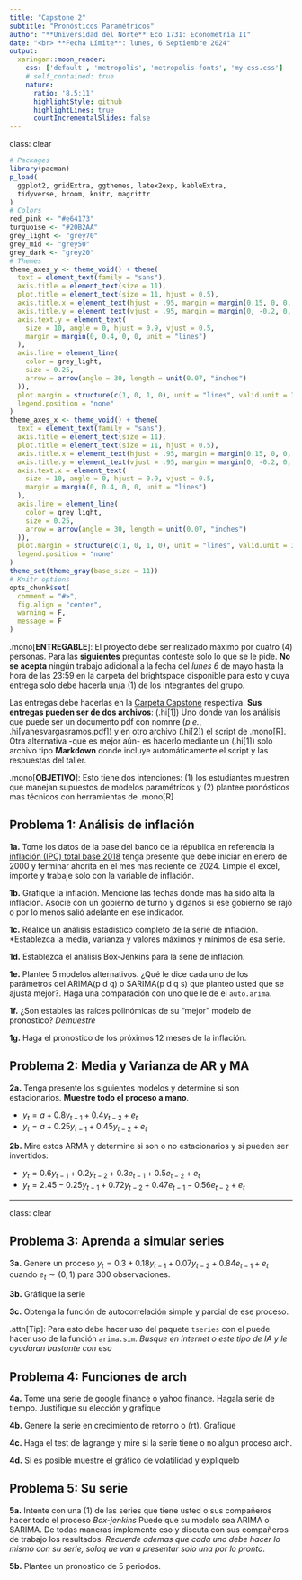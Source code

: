 ```yaml
---
title: "Capstone 2"
subtitle: "Pronósticos Paramétricos"
author: "**Universidad del Norte** Eco 1731: Econometría II"
date: "<br> **Fecha Límite**: lunes, 6 Septiembre 2024"
output: 
  xaringan::moon_reader:
    css: ['default', 'metropolis', 'metropolis-fonts', 'my-css.css']
    # self_contained: true
    nature:
      ratio: '8.5:11'
      highlightStyle: github
      highlightLines: true
      countIncrementalSlides: false
---
```

class: clear

```R
# Packages
library(pacman)
p_load(
  ggplot2, gridExtra, ggthemes, latex2exp, kableExtra,
  tidyverse, broom, knitr, magrittr
)
# Colors
red_pink <- "#e64173"
turquoise <- "#20B2AA"
grey_light <- "grey70"
grey_mid <- "grey50"
grey_dark <- "grey20"
# Themes
theme_axes_y <- theme_void() + theme(
  text = element_text(family = "sans"),
  axis.title = element_text(size = 11),
  plot.title = element_text(size = 11, hjust = 0.5),
  axis.title.x = element_text(hjust = .95, margin = margin(0.15, 0, 0, 0, unit = "lines")),
  axis.title.y = element_text(vjust = .95, margin = margin(0, -0.2, 0, 0, unit = "lines")),
  axis.text.y = element_text(
    size = 10, angle = 0, hjust = 0.9, vjust = 0.5,
    margin = margin(0, 0.4, 0, 0, unit = "lines")
  ),
  axis.line = element_line(
    color = grey_light,
    size = 0.25,
    arrow = arrow(angle = 30, length = unit(0.07, "inches")
  )),
  plot.margin = structure(c(1, 0, 1, 0), unit = "lines", valid.unit = 3L, class = "unit"),
  legend.position = "none"
)
theme_axes_x <- theme_void() + theme(
  text = element_text(family = "sans"),
  axis.title = element_text(size = 11),
  plot.title = element_text(size = 11, hjust = 0.5),
  axis.title.x = element_text(hjust = .95, margin = margin(0.15, 0, 0, 0, unit = "lines")),
  axis.title.y = element_text(vjust = .95, margin = margin(0, -0.2, 0, 0, unit = "lines")),
  axis.text.x = element_text(
    size = 10, angle = 0, hjust = 0.9, vjust = 0.5,
    margin = margin(0, 0.4, 0, 0, unit = "lines")
  ),
  axis.line = element_line(
    color = grey_light,
    size = 0.25,
    arrow = arrow(angle = 30, length = unit(0.07, "inches")
  )),
  plot.margin = structure(c(1, 0, 1, 0), unit = "lines", valid.unit = 3L, class = "unit"),
  legend.position = "none"
)
theme_set(theme_gray(base_size = 11))
# Knitr options
opts_chunk$set(
  comment = "#>",
  fig.align = "center",
  warning = F,
  message = F
)
```

.mono[**ENTREGABLE**]: El proyecto debe ser realizado máximo por cuatro (4) personas. Para las **siguientes** preguntas conteste solo lo que se le pide. **No se acepta** ningún trabajo adicional a la fecha del _lunes 6 _ de mayo hasta la hora de las 23:59 en la carpeta del brightspace disponible para esto y cuya entrega solo debe hacerla un/a (1) de los integrantes del grupo.

Las entregas debe hacerlas en la [Carpeta Capstone](https://cursos.uninorte.edu.co/d2l/home) respectiva. **Sus entregas pueden ser de dos archivos**: (.hi[1]) Uno donde van los análisis que puede ser un documento pdf con nomnre (_p.e._, .hi[yanesvargasramos.pdf]) y en otro archivo (.hi[2]) el script de .mono[R]. Otra alternativa -que es mejor aún- es hacerlo mediante un (.hi[1]) solo archivo tipo **Markdown** donde incluye automáticamente el script y las respuestas del taller.

.mono[**OBJETIVO**]: Esto tiene dos intenciones: (1) los estudiantes muestren que manejan supuestos de modelos paramétricos y (2) plantee pronósticos mas técnicos con herramientas de .mono[R]

## Problema 1: Análisis de inflación

**1a.** Tome los datos de la base del banco de la républica en referencia la [inflación (IPC) total base 2018](https://www.banrep.gov.co/es/estadisticas/inflacion-total-y-meta) tenga presente que debe iniciar en enero de 2000 y terminar ahorita en el mes mas reciente de 2024. Limpie el excel, importe y trabaje solo con la variable de inflación.

**1b.** Grafique la inflación. Mencione las fechas donde mas ha sido alta la inflación. Asocie con un gobierno de turno y diganos si ese gobierno se rajó o por lo menos salió adelante en ese indicador.

**1c.** Realice un análisis estadístico completo de la serie de inflación.  *Establezca la media, varianza y valores máximos y mínimos de esa serie.

**1d.** Establezca el análisis Box-Jenkins para la serie de inflación.

**1e.** Plantee 5 modelos alternativos. ¿Qué le dice cada uno de los parámetros del ARIMA(p d q) o SARIMA(p d q s) que planteo usted que se ajusta mejor?. Haga una comparación con uno que le de el `auto.arima`.

**1f.** ¿Son estables las raíces polinómicas de su "mejor" modelo de pronostico? *Demuestre*

**1g.** Haga el pronostico de los próximos 12 meses de la inflación.


## Problema 2: Media y Varianza de AR y MA

**2a.** Tenga presente los siguientes modelos y determine si son estacionarios. **Muestre todo el proceso a mano**.

- $y_t=a+0.8y_{t-1}+0.4y_{t-2}+e_t$
- $y_t=a+0.25y_{t-1}+0.45y_{t-2}+e_t$

**2b.** Mire estos ARMA y determine si son o no estacionarios y si pueden ser invertidos:

- $y_t=0.6y_{t-1}+0.2y_{t-2}+ 0.3e_{t-1}+0.5e_{t-2}+e_t$
- $y_t=2.45-0.25y_{t-1}+0.72y_{t-2}+0.47e_{t-1}-0.56e_{t-2}+e_t$

---
class: clear

## Problema 3: Aprenda a simular series

**3a.** Genere un proceso $y_t=0.3+0.18y_{t-1}+0.07y_{t-2}+0.84e_{t-1}+e_t$ cuando $e_t\sim (0, 1)$ para 300 observaciones.

**3b.** Gráfique la serie

**3c.** Obtenga la función de autocorrelación simple y parcial de ese proceso.

.attn[Tip]: Para esto debe hacer uso del paquete `tseries` con el puede hacer uso de la función `arima.sim`. *Busque en internet o este tipo de IA y le ayudaran bastante con eso*

## Problema 4: Funciones de arch

**4a.** Tome una serie de google finance o yahoo finance. Hagala serie de tiempo. Justifique su elección y grafique

**4b.** Genere la serie en crecimiento de retorno o (rt). Grafique

**4c.** Haga el test de lagrange y mire si la serie tiene o no algun proceso arch.

**4d.** Si es posible muestre el gráfico de volatilidad y expliquelo


## Problema 5: Su serie

**5a.** Intente con una (1) de las series que tiene usted o sus compañeros hacer todo el proceso *Box-jenkins* Puede que su modelo sea ARIMA o SARIMA. De todas maneras implemente eso y discuta con sus compañeros de trabajo los resultados. *Recuerde ademas que cada uno debe hacer lo mismo con su serie, soloq ue van a presentar solo una por lo pronto*.

**5b.** Plantee un pronostico de 5 periodos. 



